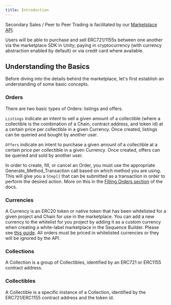 ```yaml
---
title: Introduction
---
```


Secondary Sales / Peer to Peer Trading is facilitated by our [Marketplace API](/api-reference/marketplace/overview).

Users will be able to purchase and sell ERC721/1155s between one another via the marketplace SDK in Unity; paying in cryptocurrency (with currency abstraction enabled by default) or via credit card where available.

## Understanding the Basics

Before diving into the details behind the marketplace, let's first establish an understanding of some basic concepts.

### Orders 

There are two basic types of Orders: listings and offers.

`Listings` indicate an intent to sell a given amount of a collectible (where a collectible is the combination of a Chain, contract address, and token id) at a certain price per collectible in a given Currency. Once created, listings can be queried and bought by another user.

`Offers` indicate an intent to purchase a given amount of a collectible at a certain price per collectible in a given Currency. Once created, offers can be queried and sold by another user.

In order to create, fill, or cancel an Order, you must use the appropriate Generate_Method_Transaction call based on which method you are using. This will give you a `Step[]` that can be submitted as a transaction in order to perform the desired action. More on this in the [Filling Orders section](/sdk/unity/monetization/secondary-sales/how-it-works/filling-orders) of the docs.

### Currencies
A Currency is an ERC20 token or native token that has been whitelisted for a given project and Chain for use in the marketplace. You can add a new currency to the whitelist for you project by adding it as a custom currency when creating a white-label marketplace in the Sequence Builder. Please see [this guide](http://localhost:5173/solutions/marketplaces/white-label-marketplace/guide#add-a-custom-currency). All orders must be priced in whitelisted currencies or they will be ignored by the API.

### Collections

A Collection is a group of Collectibles, identified by an ERC721 or ERC1155 contract address.

### Collectibles

A Collectible is a specific instance of a Collection, identified by the ERC721/ERC1155 contract address and the token id.

